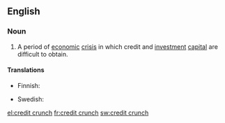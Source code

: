 ==English==

{{wikipedia}}
===Noun===
{{en-noun|head=[[credit]] [[crunch]]|es}}

# {{context|economics|finance|lang=en}} A period of [[economic]] [[crisis]] in which credit and [[investment]] [[capital]] are difficult to obtain.

====Translations====
{{trans-top|period of difficulty in obtaining credit}}
* Finnish: {{t|fi|luottolama}}
{{trans-mid}}
* Swedish: {{t|sv|kreditåtstramning|c}}
{{trans-bottom}}

[[el:credit crunch]]
[[fr:credit crunch]]
[[sw:credit crunch]]
